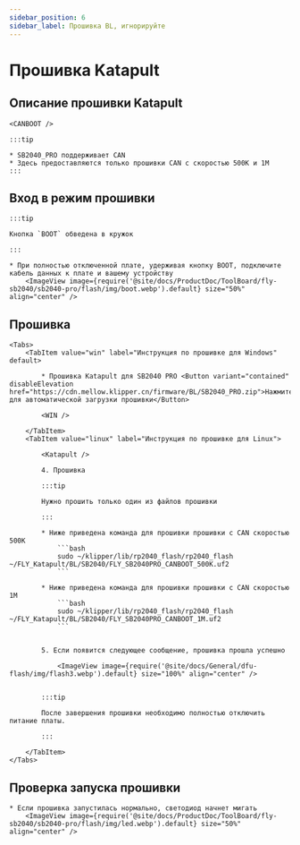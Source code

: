 ```yaml
---
sidebar_position: 6
sidebar_label: Прошивка BL, игнорируйте
---
```









# Прошивка Katapult

## Описание прошивки Katapult

    <CANBOOT />

    :::tip

    * SB2040_PRO поддерживает CAN
    * Здесь предоставляются только прошивки CAN с скоростью 500К и 1М
    :::

## Вход в режим прошивки

    :::tip

    Кнопка `BOOT` обведена в кружок

    :::

    * При полностью отключенной плате, удерживая кнопку BOOT, подключите кабель данных к плате и вашему устройству
        <ImageView image={require('@site/docs/ProductDoc/ToolBoard/fly-sb2040/sb2040-pro/flash/img/boot.webp').default} size="50%" align="center" />

## Прошивка

    <Tabs>
        <TabItem value="win" label="Инструкция по прошивке для Windows" default>

            * Прошивка Katapult для SB2040 PRO <Button variant="contained" disableElevation href="https://cdn.mellow.klipper.cn/firmware/BL/SB2040_PRO.zip">Нажмите для автоматической загрузки прошивки</Button>

            <WIN />
            
        </TabItem>
        <TabItem value="linux" label="Инструкция по прошивке для Linux">
            
            <Katapult />

            4. Прошивка

            :::tip

            Нужно прошить только один из файлов прошивки

            :::

            * Ниже приведена команда для прошивки прошивки с CAN скоростью 500К
                ```bash
                sudo ~/klipper/lib/rp2040_flash/rp2040_flash ~/FLY_Katapult/BL/SB2040/FLY_SB2040PRO_CANBOOT_500K.uf2
                ```
                       
            * Ниже приведена команда для прошивки прошивки с CAN скоростью 1М
                ```bash
                sudo ~/klipper/lib/rp2040_flash/rp2040_flash ~/FLY_Katapult/BL/SB2040/FLY_SB2040PRO_CANBOOT_1M.uf2
                ```


            5. Если появится следующее сообщение, прошивка прошла успешно

                <ImageView image={require('@site/docs/General/dfu-flash/img/flash3.webp').default} size="100%" align="center" />


            :::tip

            После завершения прошивки необходимо полностью отключить питание платы.

            :::

        </TabItem>
    </Tabs>

## Проверка запуска прошивки

    * Если прошивка запустилась нормально, светодиод начнет мигать
        <ImageView image={require('@site/docs/ProductDoc/ToolBoard/fly-sb2040/sb2040-pro/flash/img/led.webp').default} size="50%" align="center" />